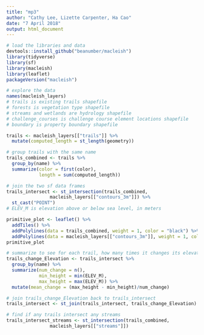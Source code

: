 ```yaml
---
title: "mp3"
author: "Cathy Lee, Lizette Carpenter, Ha Cao"
date: "7 April 2018"
output: html_document
---
```


```r
# load the libraries and data
devtools::install_github("beanumber/macleish")
library(tidyverse)
library(sf)
library(macleish)
library(leaflet)
packageVersion("macleish")
```

```r
# explore the data
names(macleish_layers)
# trails is existing trails shapefile
# forests is vegetation type shapefile
# streams and wetlands are hydrology shapefile
# challenge_courses is challenge course element locations shapefile
# boundary is property boundary shapefile
```

```r
trails <- macleish_layers[["trails"]] %>%
  mutate(computed_length = st_length(geometry))
```

```r
# group trails with the same name
trails_combined <- trails %>%
  group_by(name) %>%
  summarize(color = first(color),
            length = sum(computed_length))
```

```r
# join the two sf data frames
trails_intersect <- st_intersection(trails_combined,
                macleish_layers[["contours_3m"]]) %>%
  st_cast("POINT") 
# ELEV_M is elevation above or below sea level, in meters
```

```r
primitive_plot <- leaflet() %>%
  addTiles() %>%
  addPolylines(data = trails_combined, weight = 1, color = "black") %>%
  addPolylines(data = macleish_layers[["contours_3m"]], weight = 1, color = "red")
primitive_plot 
```

```r
# summarize to see for each trail, how many times it changes its elevation, what is the highest/lowest contour, and what is the mean change in height
trails_change_Elevation <- trails_intersect %>%
  group_by(name) %>%
  summarize(num_change = n(),
            min_height = min(ELEV_M),
            max_height = max(ELEV_M)) %>%
  mutate(mean_change = (max_height - min_height)/num_change)
```

```r
# join trails_change_Elevation back to trails_intersect
trails_intersect <- st_join(trails_intersect, trails_change_Elevation)
```

```r
# find if any trails intersect any streams
trails_intersect_streams <- st_intersection(trails_combined,
                macleish_layers[["streams"]]) 
```





